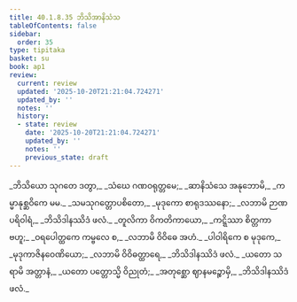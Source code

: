 ```yaml
---
title: 40.1.8.35 ဘိသိအာနိသံသ
tableOfContents: false
sidebar:
  order: 35
type: tipitaka
basket: su
book: ap1
review:
  current: review
  updated: '2025-10-20T21:21:04.724271'
  updated_by: ''
  notes: ''
  history:
  - state: review
    date: '2025-10-20T21:21:04.724271'
    updated_by: ''
    notes: ''
    previous_state: draft
---
```



<DynamicBreadcrumb />


<ReviewStatus review={frontmatter.review} showDetails={true} />

<HypothesisAnnotation frontmatter={frontmatter} />

<Division number="175" book="ap1" e="ch" v="20" p="367">

<Paragraph number="4472" type="verses" book="ap1">
_ဘိသိယော သုဂတေ ဒတွာ,_  
_သံဃေ ဂဏဝရုတ္တမေ;_  
_ဆာနိသံသေ အနုဘောမိ,_  
_ကမ္မာနုစ္ဆဝိကေ မမ._  

</Paragraph>

</Division>
<Division number="176" book="ap1" e="ch" v="20" p="367">

<Paragraph number="4473" type="verses" book="ap1">
_သမသုဂတ္တောပစိတော,_  
_မုဒုကော စာရုဒဿနော;_  
_လဘာမိ ဉာဏပရိဝါရံ,_  
_ဘိသိဒါနဿိဒံ ဖလံ._  

</Paragraph>

</Division>
<Division number="177" book="ap1" e="ch" v="20" p="367">

<Paragraph number="4474" type="verses" book="ap1">
_တူလိကာ ဝိကတိကာယော,_  
_ကဋ္ဋိဿာ စိတ္တကာ ဗဟူ;_  
_ဝရပေါတ္ထကေ ကမ္ဗလေ စ,_  
_လဘာမိ ဝိဝိဓေ အဟံ._  

</Paragraph>

</Division>
<Division number="178" book="ap1" e="ch" v="20" p="367">

<Paragraph number="4475" type="verses" book="ap1">
_ပါဝါရိကေ စ မုဒုကေ,_  
_မုဒုကာဇိနဝေဏိယော;_  
_လဘာမိ ဝိဝိဓတ္ထာရေ,_  
_ဘိသိဒါနဿိဒံ ဖလံ._  

</Paragraph>

</Division>
<Division number="179" book="ap1" e="ch" v="20" p="367">

<Paragraph number="4476" type="verses" book="ap1">
_ယတော သရာမိ အတ္တာနံ,_  
_ယတော ပတ္တောသ္မိ ဝိညုတံ;_  
_အတုစ္ဆော ဈာနမဉ္စောမှိ,_  
_ဘိသိဒါနဿိဒံ ဖလံ._
</Paragraph>
</Division>